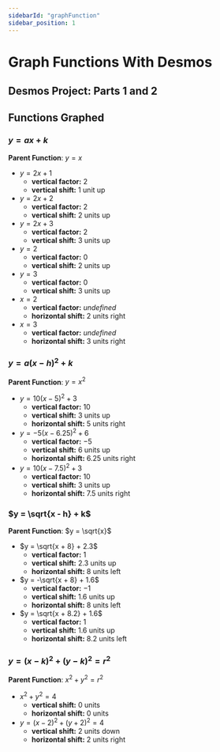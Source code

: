 ```yaml
---
sidebarId: "graphFunction"
sidebar_position: 1
---
```



# Graph Functions With Desmos

## Desmos Project: Parts 1 and 2

<DesmosGraph expressions={projectPartOneExpressions} />

## **Functions Graphed**

### **$y = ax + k$** 
  **Parent Function**: $y = x$
- $y=2x+1$
    - **vertical factor:** $2$
    - **vertical shift:** $1$ unit up
- $y=2x+2$
    - **vertical factor:** $2$
    - **vertical shift:** $2$ units up
- $y=2x+3$
    - **vertical factor:** $2$
    - **vertical shift:** $3$ units up
- $y=2$
    - **vertical factor:** $0$
    - **vertical shift:** $2$ units up
- $y=3$
    - **vertical factor:** $0$
    - **vertical shift:** $3$ units up
- $x=2$
    - **vertical factor:** $undefined$
    - **horizontal shift:** $2$ units right
- $x=3$
    - **vertical factor:** $undefined$
    - **horizontal shift:** $3$ units right

### **$y = a(x - h)^2 + k$**
  **Parent Function**: $y = x^2$
  - $y=10(x-5)^2 + 3$
     - **vertical factor:** $10$
     - **vertical shift:** $3$ units up
     - **horizontal shift:** $5$ units right
  - $y=-5(x-6.25)^2 + 6$
     - **vertical factor:** $-5$
     - **vertical shift:** $6$ units up
     - **horizontal shift:** $6.25$ units right
  - $y=10(x-7.5)^2 + 3$
     - **vertical factor:** $10$
     - **vertical shift:** $3$ units up
     - **horizontal shift:** $7.5$ units right

### **$y = \sqrt{x - h} + k$**
  **Parent Function**: $y = \sqrt{x}$
  - $y = \sqrt{x + 8} + 2.3$
     - **vertical factor:** $1$
     - **vertical shift:** $2.3$ units up
     - **horizontal shift:** $8$ units left
  - $y = -\sqrt{x + 8} + 1.6$
     - **vertical factor:** $-1$
     - **vertical shift:** $1.6$ units up
     - **horizontal shift:** $8$ units left
  - $y = \sqrt{x + 8.2} + 1.6$
     - **vertical factor:** $1$
     - **vertical shift:** $1.6$ units up
     - **horizontal shift:** $8.2$ units left

### **$y = (x - k)^2 + (y - k)^2 = r^2$**
  **Parent Function**: $x^2 + y^2 = r^2$
   - $x^2 + y^2=4$
     - **vertical shift:** $0$ units
     - **horizontal shift:** $0$ units
   - $y = (x-2)^2 + (y+2)^2=4$
     - **vertical shift:** $2$ units down
     - **horizontal shift:** $2$ units right







